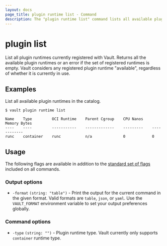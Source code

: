 ```yaml
---
layout: docs
page_title: plugin runtime list - Command
description: The "plugin runtime list" command lists all available plugin runtimes in the plugin runtime catalog.
---
```


# plugin list

List all plugin runtimes currently registered with Vault. Returns all the
available plugin runtimes or an error if the set of registered runtimes is empty.
Vault considers any registered plugin runtime "available", regardless of whether
it is currently in use.

## Examples

List all available plugin runtimes in the catalog.

```shell-session
$ vault plugin runtime list

Name    Type         OCI Runtime    Parent Cgroup    CPU Nanos    Memory Bytes
----    ----         -----------    -------------    ---------    ------------
runc    container    runc           n/a              0            0
```

## Usage

The following flags are available in addition to the [standard set of
flags](/vault/docs/commands) included on all commands.

### Output options

- `-format` `(string: "table")` - Print the output for the current command in
  the given format. Valid formats are `table`, `json`, or `yaml`. Use the
  `VAULT_FORMAT` environment variable to set your output preferences globally.

### Command options

- `-type` `(string: "")` - Plugin runtime type. Vault currently only supports
  `container` runtime type.
